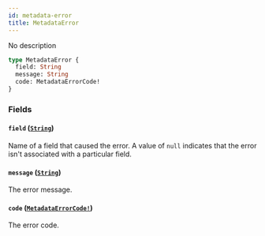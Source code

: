```yaml
---
id: metadata-error
title: MetadataError
---
```


No description

```graphql
type MetadataError {
  field: String
  message: String
  code: MetadataErrorCode!
}
```

### Fields

#### `field` ([`String`](/developer/api-reference/scalars/string))

Name of a field that caused the error. A value of `null` indicates that the error isn't associated with a particular field.

#### `message` ([`String`](/developer/api-reference/scalars/string))

The error message.

#### `code` ([`MetadataErrorCode!`](/developer/api-reference/enums/metadata-error-code))

The error code.
